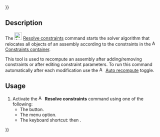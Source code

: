 {{UnfinishedDocu{{#translation:}}}}
<languages/>

{{Docnav
|[[Assembly3_ImportMultiDocument|Import as multi-document]]
|[[Assembly3_QuickSolve|Quick solve]]
|[[Assembly3_Workbench|Assembly3]]
|IconL=Assembly_Import.svg
|IconR=Assembly_QuickSolve.svg
|IconC=Assembly3_workbench_icon.svg
}}

{{GuiCommand
|Name=Assembly3 ResolveConstraints
|Icon=Assembly3_workbench_icon.svg
|MenuLocation=Assembly3 → Resolve constraints
|Workbenches=[[Assembly3_Workbench|Assembly3]]
|Shortcut={{KEY|A}} then {{KEY|S}}
}}

== Description ==

The [[Image:Assembly3_workbench_icon.svg‎‎|24px]] [[Assembly3_ResolveConstraints|Resolve constraints]] command starts the solver algorithm that relocates all objects of an assembly according to the constraints in the [[Image:Assembly_Assembly_Constraints_Tree.svg|16px]] [[Assembly3_CreateAssembly#Description|Constraints container]].

This tool is used to recompute an assembly after adding/removing constraints or after editing constraint parameters. To run this command automatically after each modification use the [[Image:Assembly_AutoRecompute.svg|16px]] [[Assembly3_AutoRecompute|Auto recompute]] toggle.

== Usage ==

# Activate the [[Image:Assembly3_workbench_icon.svg‎‎|16px]] '''Resolve constraints''' command using one of the following:
#* The {{Button|[[Image:Assembly3_workbench_icon.svg‎‎|16px]] [[Assembly3_ResolveConstraints|Resolve constraints]]}} button.
#* The {{MenuCommand|Assembly3 → [[Image:Assembly3_workbench_icon.svg‎‎|16px]] Resolve constraints}} menu option.
#* The keyboard shortcut: {{KEY|A}} then {{KEY|S}}.


{{Docnav
|[[Assembly3_ImportMultiDocument|Import as multi-document]]
|[[Assembly3_QuickSolve|Quick solve]]
|[[Assembly3_Workbench|Assembly3]]
|IconL=Assembly_Import.svg
|IconR=Assembly_QuickSolve.svg
|IconC=Assembly3_workbench_icon.svg
}}

{{Userdocnavi{{#translation:}}}}